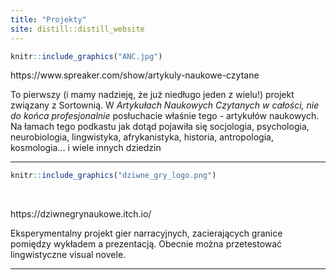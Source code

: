 ```yaml
---
title: "Projekty"
site: distill::distill_website
---
```


::: {.floatting}

```r
knitr::include_graphics("ANC.jpg") 
```


https://www.spreaker.com/show/artykuly-naukowe-czytane


To pierwszy (i mamy nadzieję, że już niedługo jeden z wielu!) projekt związany z Sortownią.
W <i>Artykułach Naukowych Czytanych w całości, nie do końca profesjonalnie</i> posłuchacie właśnie tego - artykułów naukowych. Na łamach tego podkastu jak dotąd pojawiła się socjologia, psychologia, neurobiologia, lingwistyka, afrykanistyka, historia, antropologia, kosmologia... i wiele innych dziedzin
:::


---



::: {.floatting}

```r
knitr::include_graphics("dziwne_gry_logo.png") 
```

<br>

https://dziwnegrynaukowe.itch.io/


Eksperymentalny projekt gier narracyjnych, zacierających granice pomiędzy wykładem a prezentacją. Obecnie można przetestować lingwistyczne visual novele.
:::

---